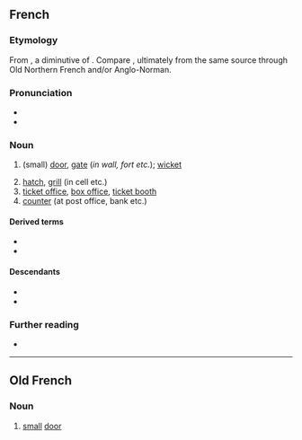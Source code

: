 ==French==

===Etymology===
From {{inh|fr|fro|-}}, a diminutive of {{der|fr|non|vík||bay}}. Compare {{cog|en|wicket}}, ultimately from the same source through Old Northern French and/or Anglo-Norman.

===Pronunciation===
* {{fr-IPA}}
* {{audio|fr|Fr-guichet.ogg|Audio}}

===Noun===
{{fr-noun|m}}

# {{lb|fr|archaic}} (small) [[door]], [[gate]] (''in wall, fort etc.''); [[wicket]]
# [[hatch]], [[grill]] (in cell etc.)
# [[ticket office]], [[box office]], [[ticket booth]]
# [[counter]] (at post office, bank etc.)

====Derived terms====
* {{l|fr|guichetier}}
* {{l|fr|guichet automatique bancaire}}

====Descendants====
* {{desc|ca|guixeta|bor=1}}
* {{desc|tr|gişe|bor=1}}

===Further reading===
* {{R:TLFi}}

----

==Old French==

===Noun===
{{fro-noun|m}}

# [[small]] [[door]]